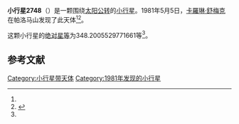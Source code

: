 {{Infobox planet
| bgcolour = #FFFFC0
| name = 2748 Patrick Gene
| symbol = 
| image = 
| caption = 
| discovery = yes
| discovery_ref = 
| discoverer = [[卡羅琳·舒梅克|卡羅琳·舒梅克]]
| discovery_site = [[帕洛马山|帕洛马山]] 
| discovered = 1981年5月5日
| designations = yes
| mp_name = 
| named_after = 
| alt_names = 1981 JF2/ 1949 QP / 1973 SY4 / 1973 UE3 / 1982 OO
| mp_category = [[主带小行星|主带小行星]]
| orbit_ref = <ref name="a">[http://ssd.jpl.nasa.gov/sbdb.cgi?sstr=2748 2748 Patrick Gene] {{Wayback|url=http://ssd.jpl.nasa.gov/sbdb.cgi?sstr=2748 |date=20200820022824 }}，小行星數據庫瀏覽器（JPL Small-Body Database Browser）－[[美国国家航空航天局|美国国家航空航天局]]喷气推进实验室</ref>
| epoch = 2456400.5 (2013年4月18日更新)
| aphelion = {{convert|3.186194626105498|AU|km|3|abbr=on|lk=out}}
| perihelion = {{convert|2.42214091706708|AU|km|3|abbr=on}}
| semimajor = {{convert|2.804167771586289|AU|km|3|abbr=on}}
| eccentricity = 0.136235377
| period = 1715.159122 [[日|日]]<br />4.7[[儒略年|儒略年]]
| avg_speed = 
| inclination = 4.224509236956374
| asc_node = 350.4570442593806
| mean_anomaly = 
| arg_peri = 348.2005529771661
| satellites = 
| physical_characteristics = yes
| dimensions = 
| mass = 
| density = 
| surface_grav = 
| escape_velocity = 
| sidereal_day = 
| axial_tilt = 
| pole_ecliptic_lat = 
| pole_ecliptic_lon = 
| albedo = 
| temperatures= 
| temp_name1 = 
| mean_temp_1 = 
| max_temp_1 = 
| temp_name2 = 
| max_temp_2 = 
| spectral_type = 
| abs_magnitude = 348.2005529771661
}}

'''小行星2748'''（{{lang-en|2748 Patrick Gene}}）是一颗围绕[[太阳|太阳]][[公转|公转]]的[[小行星|小行星]]。1981年5月5日，[[卡羅琳·舒梅克|卡羅琳·舒梅克]]在帕洛马山发现了此天体<ref name="a" /><ref>{{cite news|title=小行星列表|url=http://cfa-www.harvard.edu/iau/lists/NumberedMPs.txt|accessdate=2013-07-08|newspaper=哈佛大学|archive-date=2008-05-17|archive-url=https://web.archive.org/web/20080517010638/http://cfa-www.harvard.edu/iau/lists/NumberedMPs.txt|dead-url=no}}</ref>。

这颗小行星的[[绝对星等|绝对星等]]为348.2005529771661等<ref name="a" />。

==参考文献==
{{reflist}}
{{Minor Planet Number|[[小行星2747|小行星2747]]|[[小行星2749|小行星2749]]}}

{{小天体}}

[[Category:小行星带天体|Category:小行星带天体]]
[[Category:1981年发现的小行星|Category:1981年发现的小行星]]

{{asteroid-stub}}